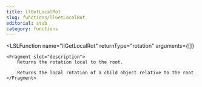 ```yaml
---
title: llGetLocalRot
slug: functions/llGetLocalRot
editorial: stub
category: functions
---
```


<LSLFunction
	name="llGetLocalRot"
	returnType="rotation"
	arguments={[]}
>
	<Fragment slot="description">
		Returns the rotation local to the root.
		
		Returns the local rotation of a child object relative to the root.
	</Fragment>
</LSLFunction>
